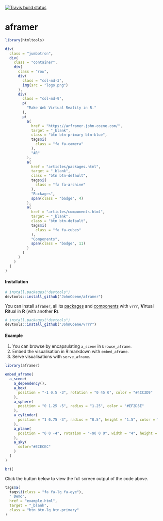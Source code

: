 [![Travis build status](https://travis-ci.org/JohnCoene/aframer.svg?branch=master)](https://travis-ci.org/JohnCoene/aframer)

# aframer

```r
library(htmltools)
```

```r
div(
  class = "jumbotron",
  div(
    class = "container",
    div(
      class = "row",
      div(
        class = "col-md-3",
        img(src = "logo.png")
      ),
      div(
        class = "col-md-9",
        p(
          "Make Web Virtual Reality in R."
        ),
        p(
          a(
            href = "https://arframer.john-coene.com/",
            target = "_blank",
            class = "btn btn-primary btn-blue",
            tags$i(
              class = "fa fa-camera"
            ),
            "AR"
          ),
          a(
            href = "articles/packages.html",
            target = "_blank",
            class = "btn btn-default",
            tags$i(
              class = "fa fa-archive"
            ),
            "Packages",
            span(class = "badge", 4)
          ),
          a(
            href = "articles/components.html",
            target = "_blank",
            class = "btn btn-default",
            tags$i(
              class = "fa fa-cubes"
            ),
            "Components",
            span(class = "badge", 11)
          )
        )
      )
    )
  )
)
```

#### Installation

```r
# install.packages("devtools")
devtools::install_github("JohnCoene/aframer")
```

You can install `aframer`, all its [packages](articles/packages.html) and [components](articles/components.html) with `vrrr`, **V**irtual **R**itual in **R** (with another **R**).

```r
# install.packages("devtools")
devtools::install_github("JohnCoene/vrrr")
```

#### Example

1. You can browse by encapsulating `a_scene` in `browse_aframe`.
2. Embed the visualisation in R markdown with `embed_aframe`.
3. Serve visualisations with `serve_aframe`.

```r
library(aframer)

embed_aframe(
  a_scene(
    a_dependency(),
    a_box(
      position = "-1 0.5 -3", rotation = "0 45 0", color = "#4CC3D9"
    ),
    a_sphere(
      position = "0 1.25 -5", radius = "1.25", color = "#EF2D5E"
    ),
    a_cylinder(
      position = "1 0.75 -3", radius = "0.5", height = "1.5", color = "#FFC65D"
    ),
    a_plane(
      position = "0 0 -4", rotation = "-90 0 0", width = "4", height = "4", color = "#7BC8A4"
    ),
    a_sky(
      color="#ECECEC"
    )
  )
)
```

```r
br()
```

Click the button below to view the full screen output of the code above.

```r
tags$a(
  tags$i(class = "fa fa-lg fa-eye"),
  " Demo",
  href = "example.html",
  target = "_blank",
  class = "btn btn-lg btn-primary"
)
```
